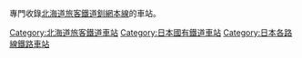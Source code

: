 專門收錄[[北海道旅客鐵道|北海道旅客鐵道]][[釧網本線|釧網本線]]的車站。
{{釧網本線}}
[[Category:北海道旅客鐵道車站|Category:北海道旅客鐵道車站]]
[[Category:日本國有鐵道車站|Category:日本國有鐵道車站]]
[[Category:日本各路線鐵路車站|Category:日本各路線鐵路車站]]
{{DEFAULTSORT:Senmo}}
